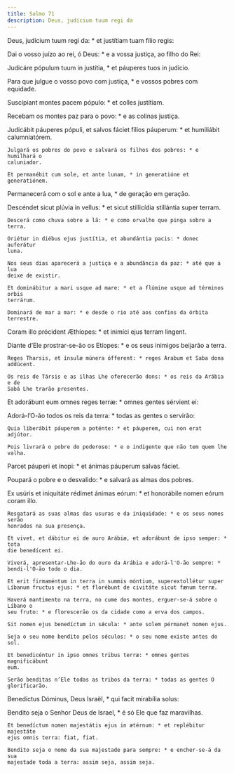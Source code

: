 ```yaml
---
title: Salmo 71
description: Deus, judicium tuum regi da
---
```


<div class="side-by-side not-content">

Deus, judícium tuum regi da: * et justítiam tuam fílio regis:

  <span>
    Dai o vosso juízo ao rei, ó Deus: * e a vossa justiça, ao filho do Rei:
  </span>

Judicáre pópulum tuum in justítia, * et páuperes tuos in judício.

  <span>
    Para que julgue o vosso povo com justiça, * e vossos pobres com equidade.
  </span>

Suscípiant montes pacem pópulo: * et colles justítiam.

Recebam os montes paz para o povo: * e as colinas justiça.

  <span>
    Judicábit páuperes pópuli, et salvos fáciet fílios páuperum: * et humiliábit
    calumniatórem.

    Julgará os pobres do povo e salvará os filhos dos pobres: * e humilhará o
    caluniador.

    Et permanébit cum sole, et ante lunam, * in generatióne et generatiónem.
  </span>

Permanecerá com o sol e ante a lua, * de geração em geração.

  <span>
    Descéndet sicut plúvia in vellus: * et sicut stillicídia stillántia super
    terram.

    Descerá como chuva sobre a lã: * e como orvalho que pinga sobre a terra.

    Oriétur in diébus ejus justítia, et abundántia pacis: * donec auferátur
    luna.

    Nos seus dias aparecerá a justiça e a abundância da paz: * até que a lua
    deixe de existir.

    Et dominábitur a mari usque ad mare: * et a flúmine usque ad términos orbis
    terrárum.

    Dominará de mar a mar: * e desde o rio até aos confins da órbita terrestre.
  </span>

Coram illo prócident Æthíopes: * et inimíci ejus terram lingent.

  <span>
    Diante d’Ele prostrar-se-ão os Etíopes: * e os seus inimigos beijarão a
    terra.

    Reges Tharsis, et ínsulæ múnera ófferent: * reges Árabum et Saba dona
    addúcent.

    Os reis de Társis e as ilhas Lhe oferecerão dons: * os reis da Arábia e de
    Sabá Lhe trarão presentes.
  </span>

Et adorábunt eum omnes reges terræ: * omnes gentes sérvient ei:

  <span>
    Adorá-l’O-ão todos os reis da terra: * todas as gentes o servirão:

    Quia liberábit páuperem a poténte: * et páuperem, cui non erat adjútor.

    Pois livrará o pobre do poderoso: * e o indigente que não tem quem lhe
    valha.
  </span>

Parcet páuperi et ínopi: * et ánimas páuperum salvas fáciet.

Poupará o pobre e o desvalido: * e salvará as almas dos pobres.

  <span>
    Ex usúris et iniquitáte rédimet ánimas eórum: * et honorábile nomen eórum
    coram illo.

    Resgatará as suas almas das usuras e da iniquidade: * e os seus nomes serão
    honrados na sua presença.

    Et vivet, et dábitur ei de auro Arábiæ, et adorábunt de ipso semper: * tota
    die benedícent ei.

    Viverá, apresentar-Lhe-ão do ouro da Arábia e adorá-l'O-ão sempre: *
    bendi-l'O-ão todo o dia.

    Et erit firmaméntum in terra in summis móntium, superextollétur super
    Líbanum fructus ejus: * et florébunt de civitáte sicut fænum terræ.

    Haverá mantimento na terra, no cume dos montes, erguer-se-á sobre o Líbano o
    seu fruto: * e florescerão os da cidade como a erva dos campos.

    Sit nomen ejus benedíctum in sǽcula: * ante solem pérmanet nomen ejus.

    Seja o seu nome bendito pelos séculos: * o seu nome existe antes do sol.

    Et benedicéntur in ipso omnes tribus terræ: * omnes gentes magnificábunt
    eum.

    Serão benditas n’Ele todas as tribos da terra: * todas as gentes O
    glorificarão.
  </span>

Benedíctus Dóminus, Deus Israël, * qui facit mirabília solus:

  <span>
    Bendito seja o Senhor Deus de Israel, * é só Ele que faz maravilhas.

    Et benedíctum nomen majestátis ejus in ætérnum: * et replébitur majestáte
    ejus omnis terra: fiat, fiat.

    Bendito seja o nome da sua majestade para sempre: * e encher-se-á da sua
    majestade toda a terra: assim seja, assim seja.

</div>
